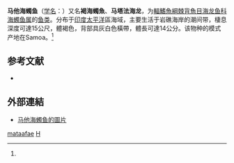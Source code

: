 {{Speciesbox 
| taxon = Halicampus mataafae
| status = NE
| status_system = IUCN3.1
| authority =  (Jordan et Seale, 1906)<ref name='id6974'>{{cite web| url =http://www.bioinfo.cn/db05/BjdwSpecies.php?action=view&id=6974| title =马他海蠋鱼| work =《中国动物物种编目数据库》| publisher =中国科学院微生物研究所| author =中国科学院动物研究所| accessdate =2009-04-11| deadurl =yes| archiveurl =https://web.archive.org/web/20160305055800/http://www.bioinfo.cn/db05/BjdwSpecies.php?action=view&id=6974| archivedate =2016-03-05}}</ref>
| synonyms = *''Corythoichthys mataafae'', Jordan & Seale, 1906
*''Corythroichthys mataafae'', Jordan & Seale, 1906
*''Halicampus mataafe'', Jordan & Seale, 1906
*''Micrognathus mataafae'', Jordan & Seale, 1906
}}

'''马他海蠋鱼'''（[[学名|学名]]：{{lang|la|''Halicampus mataafae''}}）又名'''褐海蠋魚'''、'''马塔法海龙'''，为[[輻鰭魚綱|輻鰭魚綱]][[棘背魚目|棘背魚目]][[海龙鱼科|海龙鱼科]][[海蠋鱼属|海蠋鱼属]]的[[鱼类|鱼类]]。分布于[[印度|印度]][[太平洋|太平洋]]區海域，主要生活于岩礁海岸的潮间带，棲息深度可達15公尺，體褐色，背部具灰白色橫帶，體長可達14公分。该物种的模式产地在Samoa。<ref name='id6974'/>

== 参考文献 ==
{{reflist}}
* {{TaiBNET| zh=馬塔法海龍 | id=381112 | binomial=Halicampus mataafae | authority=Jordan & Seale, 1906 | var= | accessdate=2013-01-24}}

== 外部連結 ==
* [http://www.fishbase.org/Photos/ThumbnailsSummary.php?ID=5975 马他海蠋鱼的圖片] {{Wayback|url=http://www.fishbase.org/Photos/ThumbnailsSummary.php?ID=5975 |date=20150925012722 }}

{{Taxonbar|from=Q1041193}}

[[Category:海蠋鱼属|mataafae]]
[[Category:1906年描述的魚類|H]]